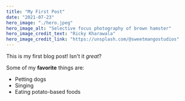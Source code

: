 ```yaml
---
title: "My First Post"
date: "2021-07-23"
hero_image: "./hero.jpeg"
hero_image_alt: "Selective focus photography of brown hamster"
hero_image_credit_text: "Ricky Kharawala"
hero_image_credit_link: "https://unsplash.com/@sweetmangostudios"
---
```


This is my first blog post! Isn't it *great*?

Some of my **favorite** things are:

* Petting dogs
* Singing
* Eating potato-based foods
